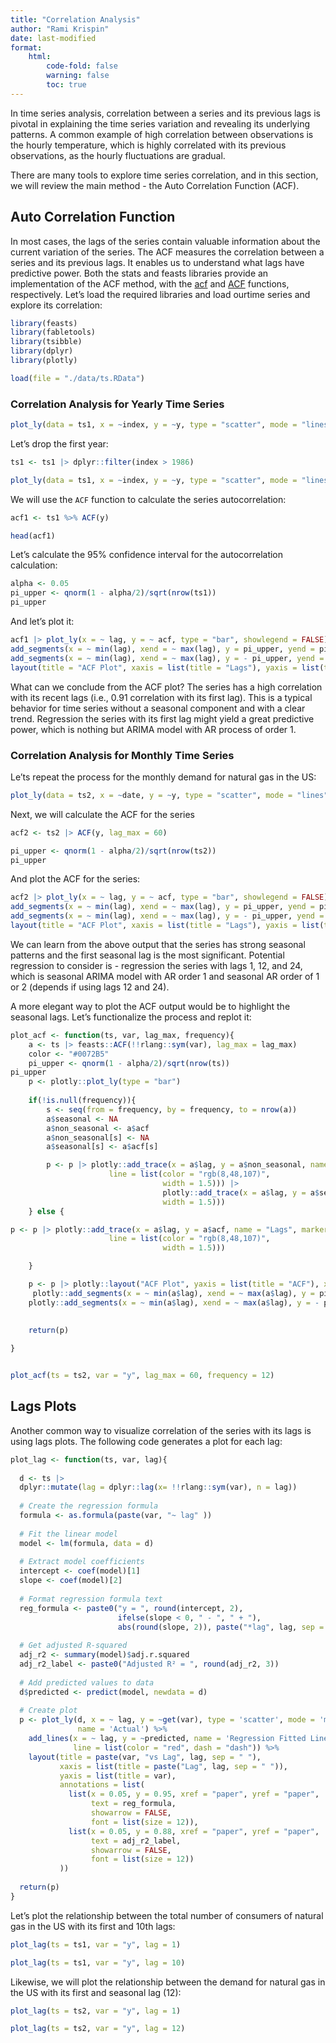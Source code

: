 ```yaml
---
title: "Correlation Analysis"
author: "Rami Krispin"
date: last-modified
format: 
    html:
        code-fold: false
        warning: false
        toc: true
---
```



In time series analysis, correlation between a series and its previous lags is pivotal in explaining the time series variation and revealing its underlying patterns. A common example of high correlation between observations is the hourly temperature, which is highly correlated with its previous observations, as the hourly fluctuations are gradual. 

There are many tools to explore time series correlation, and in this section, we will review the main method - the Auto Correlation Function (ACF).

## Auto Correlation Function

In most cases, the lags of the series contain valuable information about the current variation of the series. The ACF measures the correlation between a series and its previous lags. It enables us to understand what lags have predictive power. Both the stats and feasts libraries provide an implementation of the ACF method, with the [acf](https://stat.ethz.ch/R-manual/R-devel/library/stats/html/acf.html) and [ACF](https://feasts.tidyverts.org/reference/ACF.html) functions, respectively.  Let's load the required libraries and load ourtime series and explore its correlation:

```r
library(feasts)
library(fabletools)
library(tsibble)
library(dplyr)
library(plotly)
```


```r
load(file = "./data/ts.RData")
```


### Correlation Analysis for Yearly Time Series

```r
plot_ly(data = ts1, x = ~index, y = ~y, type = "scatter", mode = "lines") 
```

Let's drop the first year:

```r
ts1 <- ts1 |> dplyr::filter(index > 1986)

plot_ly(data = ts1, x = ~index, y = ~y, type = "scatter", mode = "lines") 
```

We will use the `ACF` function to calculate the series autocorrelation:
```r
acf1 <- ts1 %>% ACF(y)

head(acf1)
```

Let's calculate the 95% confidence interval for the autocorrelation calculation:

```r
alpha <- 0.05 
pi_upper <- qnorm(1 - alpha/2)/sqrt(nrow(ts1))
pi_upper
```


And let's plot it:

```r
acf1 |> plot_ly(x = ~ lag, y = ~ acf, type = "bar", showlegend = FALSE) |>
add_segments(x = ~ min(lag), xend = ~ max(lag), y = pi_upper, yend = pi_upper, line = list(color = "black", dash = "dash"), name = "Upper") |>
add_segments(x = ~ min(lag), xend = ~ max(lag), y = - pi_upper, yend = - pi_upper, line = list(color = "black", dash = "dash"), name = "Lower") |>
layout(title = "ACF Plot", xaxis = list(title = "Lags"), yaxis = list(title = "ACF"))
```

What can we conclude from the ACF plot? The series has a high correlation with its recent lags (i.e., 0.91 correlation with its first lag). This is a typical behavior for time series without a seasonal component and with a clear trend. Regression the series with its first lag might yield a great predictive power, which is nothing but ARIMA model with AR process of order 1.




### Correlation Analysis for Monthly  Time Series

Le'ts repeat the process for the monthly demand for natural gas in the US:

```r
plot_ly(data = ts2, x = ~date, y = ~y, type = "scatter", mode = "lines") 
```

Next, we will calculate the ACF for the series

```r
acf2 <- ts2 |> ACF(y, lag_max = 60)

pi_upper <- qnorm(1 - alpha/2)/sqrt(nrow(ts2))
pi_upper
```

And plot the ACF for the series:

```r
acf2 |> plot_ly(x = ~ lag, y = ~ acf, type = "bar", showlegend = FALSE) |>
add_segments(x = ~ min(lag), xend = ~ max(lag), y = pi_upper, yend = pi_upper, line = list(color = "black", dash = "dash"), name = "Upper") |>
add_segments(x = ~ min(lag), xend = ~ max(lag), y = - pi_upper, yend = - pi_upper, line = list(color = "black", dash = "dash"), name = "Lower") |>
layout(title = "ACF Plot", xaxis = list(title = "Lags"), yaxis = list(title = "ACF"))
```


We can learn from the above output that the series has strong seasonal patterns and the first seasonal lag is the most significant. Potential regression to consider is - regression the series with lags 1, 12, and 24, which is seasonal ARIMA model with AR order 1 and seasonal AR order of 1 or 2 (depends if using lags 12 and 24).


A more elegant way to plot the ACF output would be to highlight the seasonal lags. Let's functionalize the process and replot it:


```r
plot_acf <- function(ts, var, lag_max, frequency){
    a <- ts |> feasts::ACF(!!rlang::sym(var), lag_max = lag_max)
    color <- "#0072B5"
    pi_upper <- qnorm(1 - alpha/2)/sqrt(nrow(ts))
pi_upper
    p <- plotly::plot_ly(type = "bar")
    
    if(!is.null(frequency)){
        s <- seq(from = frequency, by = frequency, to = nrow(a))
        a$seasonal <- NA
        a$non_seasonal <- a$acf
        a$non_seasonal[s] <- NA
        a$seasonal[s] <- a$acf[s]

        p <- p |> plotly::add_trace(x = a$lag, y = a$non_seasonal, name = "Non-seasonal", marker =  list(color = color,
                      line = list(color = "rgb(8,48,107)",
                                  width = 1.5))) |>
                                  plotly::add_trace(x = a$lag, y = a$seasonal, name = "Seasonal", marker =  list(color = "red", line = list(color = "rgb(8,48,107)",
                                  width = 1.5)))
    } else {

p <- p |> plotly::add_trace(x = a$lag, y = a$acf, name = "Lags", marker =  list(color = color,
                      line = list(color = "rgb(8,48,107)",
                                  width = 1.5)))

    }

    p <- p |> plotly::layout("ACF Plot", yaxis = list(title = "ACF"), xaxis = list(title = "Lags")) |>
     plotly::add_segments(x = ~ min(a$lag), xend = ~ max(a$lag), y = pi_upper, yend = pi_upper, line = list(color = "black", dash = "dash"), name = "95% CI", showlegend = TRUE, legendgroup = "ci") |>
    plotly::add_segments(x = ~ min(a$lag), xend = ~ max(a$lag), y = - pi_upper, yend = - pi_upper, line = list(color = "black", dash = "dash"), name = "95% CI", showlegend = FALSE, legendgroup = "ci") 
    
    
    return(p)

}


plot_acf(ts = ts2, var = "y", lag_max = 60, frequency = 12)
```


## Lags Plots

Another common way to visualize correlation of the series with its lags is using lags plots. The following code generates a plot for each lag:


```r

plot_lag <- function(ts, var, lag){
  
  d <- ts |> 
  dplyr::mutate(lag = dplyr::lag(x= !!rlang::sym(var), n = lag))
  
  # Create the regression formula
  formula <- as.formula(paste(var, "~ lag" ))
  
  # Fit the linear model
  model <- lm(formula, data = d)
  
  # Extract model coefficients
  intercept <- coef(model)[1]
  slope <- coef(model)[2]
  
  # Format regression formula text
  reg_formula <- paste0("y = ", round(intercept, 2),
                        ifelse(slope < 0, " - ", " + "),
                        abs(round(slope, 2)), paste("*lag", lag, sep = ""))
  
  # Get adjusted R-squared
  adj_r2 <- summary(model)$adj.r.squared
  adj_r2_label <- paste0("Adjusted R² = ", round(adj_r2, 3))
  
  # Add predicted values to data
  d$predicted <- predict(model, newdata = d)
  
  # Create plot
  p <- plot_ly(d, x = ~ lag, y = ~get(var), type = 'scatter', mode = 'markers',
               name = 'Actual') %>%
    add_lines(x = ~ lag, y = ~predicted, name = 'Regression Fitted Line',
              line = list(color = "red", dash = "dash")) %>%
    layout(title = paste(var, "vs Lag", lag, sep = " "),
           xaxis = list(title = paste("Lag", lag, sep = " ")),
           yaxis = list(title = var),
           annotations = list(
             list(x = 0.05, y = 0.95, xref = "paper", yref = "paper",
                  text = reg_formula,
                  showarrow = FALSE,
                  font = list(size = 12)),
             list(x = 0.05, y = 0.88, xref = "paper", yref = "paper",
                  text = adj_r2_label,
                  showarrow = FALSE,
                  font = list(size = 12))
           ))
  
  return(p)
}
```



Let's plot the relationship between the total number of consumers of natural gas in the US with its first and 10th lags:
```r
plot_lag(ts = ts1, var = "y", lag = 1)
```



```r
plot_lag(ts = ts1, var = "y", lag = 10)
```


Likewise, we will plot the relationship between the demand for natural gas in the US with its first and seasonal lag (12):

```r
plot_lag(ts = ts2, var = "y", lag = 1)
```


```r
plot_lag(ts = ts2, var = "y", lag = 12)
```